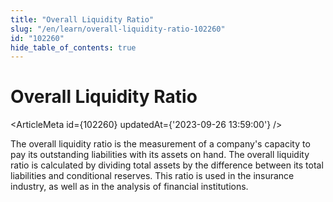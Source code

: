 ```yaml
---
title: "Overall Liquidity Ratio"
slug: "/en/learn/overall-liquidity-ratio-102260"
id: "102260"
hide_table_of_contents: true
---
```



# Overall Liquidity Ratio

<ArticleMeta id={102260} updatedAt={'2023-09-26 13:59:00'} />
<div className='border-solid border-b border-t-0 my-4 border-[var(--ifm-color-gray-300)]' />

The overall liquidity ratio is the measurement of a company's capacity to pay its outstanding liabilities with its assets on hand. The overall liquidity ratio is calculated by dividing total assets by the difference between its total liabilities and conditional reserves. This ratio is used in the insurance industry, as well as in the analysis of financial institutions.
